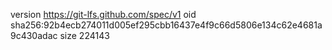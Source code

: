 version https://git-lfs.github.com/spec/v1
oid sha256:92b4ecb274011d005ef295cbb16437e4f9c66d5806e134c62e4681a9c430adac
size 224143
